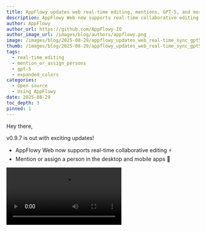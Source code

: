 ```yaml
---
title: AppFlowy updates web real-time editing, mentions, GPT-5, and more
description: AppFlowy Web now supports real-time collaborative editing. Use @ or /person to mention a collaborator
author: AppFlowy
author_url: https://github.com/AppFlowy-IO
author_image_url: /images/blog/authors/appflowy.png
image: /images/blog/2025-08-29/appflowy_updates_web_real-time_sync_gpt5_mention.png
thumb: /images/blog/2025-08-29/appflowy_updates_web_real-time_sync_gpt5_mention.png
tags:
  - real-time_editing
  - mention_or_assign_persons
  - gpt-5
  - expanded_colors
categories:
  - Open source
  - Using AppFlowy
date: 2025-08-29
toc_depth: 3
pinned: 1
---
```

Hey there,

v0.9.7 is out with exciting updates!
* AppFlowy Web now supports real-time collaborative editing ⚡️
* Mention or assign a person in the desktop and mobile apps 🔔

<Video src='https://www.youtube.com/embed/ERxAzNqH6yE' alt='AppFlowy v0.9.7 new features demo' />

[AppFlowy Web](http://appflowy.com) syncs data from different devices and users in real time
* No need to refresh the browser page
* This applies to the entire AppFlowy web app, including Grid and Kanban

🔔 Mention or assign a person in the desktop and mobile apps
* Use @ or /person to mention a collaborator
* Choose whether to notify the person when mentioning
* Notified people will receive an email about the mention

GPT-5 & GPT-OSS are available in AppFlowy ✨
* Not a big fan of GPT-5? You can also continue to use GPT-4.1 or GPT-4o
* GPT-OSS requires installation via Ollama

More colors 🎨
* The color menu now offers more options and a more intuitive custom color picker
* Expanded page cover, block, and database select color options
* Pro Plan users get even more exclusive color choices

Backing up your AppFlowy Workspace is now easier
* Export your workspace as a ZIP file
* Import it as a new workspace
* Self-hosters can use it to duplicate workspaces with built-in templates

📺 [17 self-hosted video tutorials](https://www.youtube.com/playlist?list=PLqKX5matmbL6CYkAzzF0T_ecoV6JXe_Xv) are now available to watch 👀

Upcoming releases:
* iOS and Android widgets, and third-party app “Share to AppFlowy”
* AppFlowy Web: create and edit calendar views (monthly and weekly 🆕 )

Work in progress:
* Page version history
* Push notifications
* Self-hosted commercial plans

Until next time,

The AppFlowy Team
